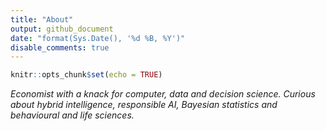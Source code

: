 ```yaml
---
title: "About"
output: github_document
date: "format(Sys.Date(), '%d %B, %Y')"
disable_comments: true
---
```


```r
knitr::opts_chunk$set(echo = TRUE)
```

*Economist with a knack for computer, data and decision science. Curious about hybrid intelligence, responsible AI, Bayesian statistics and behavioural and life sciences. *



